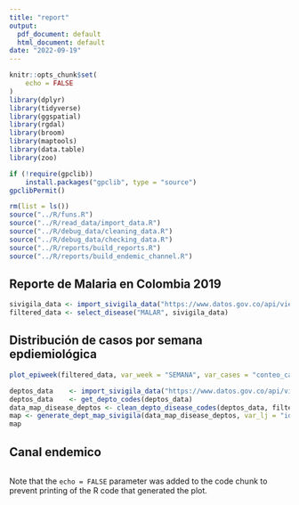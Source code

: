 ```yaml
---
title: "report"
output:
  pdf_document: default
  html_document: default
date: "2022-09-19"
---
```


```r
knitr::opts_chunk$set(
	echo = FALSE
)
library(dplyr)
library(tidyverse)
library(ggspatial)
library(rgdal)
library(broom)
library(maptools)
library(data.table)
library(zoo)

if (!require(gpclib)) 
    install.packages("gpclib", type = "source")
gpclibPermit()

rm(list = ls())
source("../R/funs.R")
source("../R/read_data/import_data.R")
source("../R/debug_data/cleaning_data.R")
source("../R/debug_data/checking_data.R")
source("../R/reports/build_reports.R")
source("../R/reports/build_endemic_channel.R")
```

## Reporte de Malaria en Colombia 2019

```r
sivigila_data <- import_sivigila_data("https://www.datos.gov.co/api/views/qvnt-2igj/rows.csv?accessType=DOWNLOAD")
filtered_data <- select_disease("MALAR", sivigila_data)

```

## Distribución de casos por semana epdiemiológica


```r

plot_epiweek(filtered_data, var_week = "SEMANA", var_cases = "conteo_casos", year = 2019, type = "date", xlabel = "Fecha de semana epidemiológica")

```

```r
deptos_data    <- import_sivigila_data("https://www.datos.gov.co/api/views/gdxc-w37w/rows.csv?accessType=DOWNLOAD")
deptos_data    <- get_depto_codes(deptos_data)
data_map_disease_deptos <- clean_depto_disease_codes(deptos_data, filtered_data)
map <- generate_dept_map_sivigila(data_map_disease_deptos, var_lj = "id")
map

```
## Canal endemico

```r


```
Note that the `echo = FALSE` parameter was added to the code chunk to prevent printing of the R code that generated the plot. 